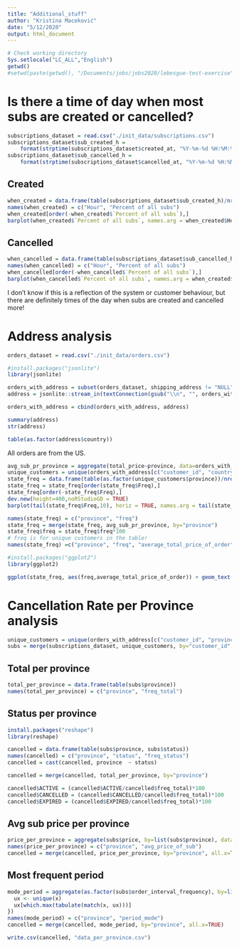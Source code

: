 ```yaml
---
title: "Additional_stuff"
author: "Kristina Maceković"
date: "5/12/2020"
output: html_document
---
```


```r
# Check working directory
Sys.setlocale("LC_ALL","English")
getwd()
#setwd(paste(getwd(), "/Documents/jobs/jobs2020/lebesgue-test-exercise", sep=""))
```

# Is there a time of day when most subs are created or cancelled?
```r
subscriptions_dataset = read.csv("./init_data/subscriptions.csv")
subscriptions_dataset$sub_created_h = 
    format(strptime(subscriptions_dataset$created_at, "%Y-%m-%d %H:%M:%S"), "%H")
subscriptions_dataset$sub_cancelled_h = 
    format(strptime(subscriptions_dataset$cancelled_at, "%Y-%m-%d %H:%M:%S"), "%H")
```

## Created
```r
when_created = data.frame(table(subscriptions_dataset$sub_created_h)/nrow(subscriptions_dataset))
names(when_created) = c("Hour", "Percent of all subs")
when_created[order(-when_created$`Percent of all subs`),]
barplot(when_created$`Percent of all subs`, names.arg = when_created$Hour, main="When are subs created during the day?")
```


## Cancelled
```r
when_cancelled = data.frame(table(subscriptions_dataset$sub_cancelled_h)/nrow(subscriptions_dataset))
names(when_cancelled) = c("Hour", "Percent of all subs")
when_cancelled[order(-when_cancelled$`Percent of all subs`),]
barplot(when_cancelled$`Percent of all subs`, names.arg = when_created$Hour, main="When are subs cancelled during the day?")
```

I don't know if this is a reflection of the system or customer behaviour, but there are definitely times of the day when subs are created and cancelled more!



# Address analysis

```r
orders_dataset = read.csv("./init_data/orders.csv")
```

```r
#install.packages("jsonlite")
library(jsonlite)
```

```r
orders_with_address = subset(orders_dataset, shipping_address != "NULL")
address = jsonlite::stream_in(textConnection(gsub("\\n", "", orders_with_address$shipping_address)))
```

```r
orders_with_address = cbind(orders_with_address, address)
```

```r
summary(address)
str(address)
```

```r
table(as.factor(address$country))
```

All orders are from the US.


```r
avg_sub_pr_province = aggregate(total_price~province, data=orders_with_address,mean)
unique_customers = unique(orders_with_address[c("customer_id", "country", "province")])
state_freq = data.frame(table(as.factor(unique_customers$province))/nrow(unique_customers))
state_freq = state_freq[order(state_freq$Freq),]
state_freq[order(-state_freq$Freq),]
dev.new(height=400,noRStudioGD = TRUE)
barplot(tail(state_freq$Freq,10), horiz = TRUE, names.arg = tail(state_freq$Var1, 10))
```

```r
names(state_freq) = c("province", "freq")
state_freq = merge(state_freq, avg_sub_pr_province, by="province")
state_freq$freq = state_freq$freq*100
# freq is for unique customers in the table!
names(state_freq) =c("province", "freq", "average_total_price_of_order")
```

```r
#install.packages("ggplot2")
library(ggplot2)
```


```r
ggplot(state_freq, aes(freq,average_total_price_of_order)) + geom_text(aes(label=province))
```



# Cancellation Rate per Province analysis
```r
unique_customers = unique(orders_with_address[c("customer_id", "province")])
subs = merge(subscriptions_dataset, unique_customers, by="customer_id", all.x=TRUE)
```

## Total per province
```r
total_per_province = data.frame(table(subs$province))
names(total_per_province) = c("province", "freq_total")
```

## Status per province
```r
install.packages("reshape")
library(reshape)
```


```r
cancelled = data.frame(table(subs$province, subs$status))
names(cancelled) = c("province", "status", "freq_status")
cancelled = cast(cancelled, province  ~ status)
```

```r
cancelled = merge(cancelled, total_per_province, by="province")
```

```r
cancelled$ACTIVE = (cancelled$ACTIVE/cancelled$freq_total)*100
cancelled$CANCELLED = (cancelled$CANCELLED/cancelled$freq_total)*100
cancelled$EXPIRED = (cancelled$EXPIRED/cancelled$freq_total)*100
```

## Avg sub price per province
```r
price_per_province = aggregate(subs$price, by=list(subs$province), data=subs, mean)
names(price_per_province) = c("province", "avg_price_of_sub")
cancelled = merge(cancelled, price_per_province, by="province", all.x=TRUE)
```

## Most frequent period
```r
mode_period = aggregate(as.factor(subs$order_interval_frequency), by=list(subs$province), function(x) {
  ux <- unique(x)
  ux[which.max(tabulate(match(x, ux)))]
})
names(mode_period) = c("province", "period_mode")
cancelled = merge(cancelled, mode_period, by="province", all.x=TRUE)
```

```r
write.csv(cancelled, "data_per_province.csv")
```



